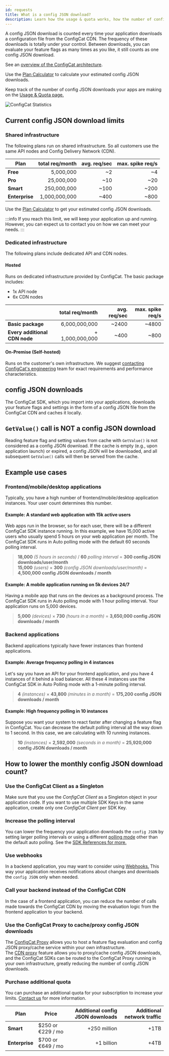 ```yaml
---
id: requests
title: What is a config JSON download?
description: Learn how the usage & quota works, how the number of config JSON downloads is counted and how to lower your monthly usage.
---
```


A config JSON download is counted every time your application downloads a configuration file from the ConfigCat
CDN. The frequency of these downloads is totally under your control. Between downloads, you can evaluate your feature
flags as many times as you like, it still counts as one config JSON download.

See an <a href="https://configcat.com/architecture/" target="_blank">overview of the ConfigCat architecture</a>.

Use the <a href="https://configcat.com/calculator/" target="_blank">Plan Calculator</a> to calculate your estimated config JSON downloads.

Keep track of the number of config JSON downloads your apps are making on the <a href="https://app.configcat.com/product/usage" target="_blank">Usage & Quota page.</a>

<img src="/docs/assets/stats.png" alt="ConfigCat Statistics" decoding="async" loading="lazy"/>

## Current config JSON download limits

### Shared infrastructure

The following plans run on shared infrastructure. So all customers use the same API nodes and Config Delivery Network (CDN).

| Plan           | total req/month | avg. req/sec | max. spike req/s |
| -------------- | --------------: | -----------: | ---------------: |
| **Free**       |       5,000,000 |           ~2 |               ~4 |
| **Pro**        |      25,000,000 |          ~10 |              ~20 |
| **Smart**      |     250,000,000 |         ~100 |             ~200 |
| **Enterprise** |   1,000,000,000 |         ~400 |             ~800 |

Use the <a href="https://configcat.com/calculator/" target="_blank">Plan Calculator</a> to get your estimated config JSON downloads.

:::info
If you reach this limit, we will keep your application up and running. However, you can expect us to contact you on how we can meet your needs.
:::

### Dedicated infrastructure

The following plans include dedicated API and CDN nodes.

#### Hosted

Runs on dedicated infrastructure provided by ConfigCat.
The basic package includes:

- 1x API node
- 6x CDN nodes

|                               | total req/month | avg. req/sec | max. spike req/s |
| ----------------------------- | --------------: | -----------: | ---------------: |
| **Basic package**             |   6,000,000,000 |        ~2400 |            ~4800 |
| **Every additional CDN node** | + 1,000,000,000 |         ~400 |             ~800 |

#### On-Premise (Self-hosted)

Runs on the customer's own infrastructure. We suggest <a href="https://configcat.com/support/" target="_blank">contacting ConfigCat's engineering</a>
team for exact requirements and performance characteristics.

## config JSON downloads

The ConfigCat SDK, which you import into your applications, downloads your feature flags and settings in the
form of a config JSON file from the ConfigCat CDN and caches it locally.

## `GetValue()` call is NOT a config JSON download

Reading feature flag and setting values from cache with `GetValue()` is not considered as a config JSON download.
If the cache is empty (e.g., upon application launch) or expired, a config JSON will be downloaded, and all 
subsequent `GetValue()` calls will then be served from the cache.

## Example use cases

### Frontend/mobile/desktop applications

Typically, you have a high number of frontend/mobile/desktop application instances. Your user count determines this number.

#### Example: A standard web application with 15k active users

Web apps run in the browser, so for each user, there will be a different ConfigCat SDK instance running.
In this example, we have 15,000 active users who usually spend 5 hours on your web application per month.
The ConfigCat SDK runs in Auto polling mode with the default 60 seconds polling interval.

> **18,000** _(5 hours in seconds)_ / **60** _polling interval_ = **300 config JSON downloads/user/month**  
> **15,000** _(users)_ × **300** _(config JSON downloads/user/month)_ = **4,500,000 config JSON downloads / month**

#### Example: A mobile application running on 5k devices 24/7

Having a mobile app that runs on the devices as a background process. The ConfigCat SDK runs in Auto polling mode with 1 hour polling interval.
Your application runs on 5,000 devices.

> **5,000** _(devices)_ × **730** _(hours in a month)_ = **3,650,000 config JSON downloads / month**

### Backend applications

Backend applications typically have fewer instances than frontend applications.

#### Example: Average frequency polling in 4 instances

Let's say you have an API for your frontend application, and you have 4 instances of it behind a load balancer.
All these 4 instances use the ConfigCat SDK in Auto Polling mode with a 1-minute polling interval.

> **4** _(instances)_ × **43,800** _(minutes in a month)_ = **175,200 config JSON downloads / month**

#### Example: High frequency polling in 10 instances

Suppose you want your system to react faster after changing a feature flag in ConfigCat. You can decrease
the default polling interval all the way down to 1 second. In this case, we are calculating with 10 running instances.

> **10** _(instances)_ × **2,592,000** _(seconds in a month)_ = **25,920,000 config JSON downloads / month**

## How to lower the monthly config JSON download count?

### Use the ConfigCat Client as a Singleton

Make sure that you use the _ConfigCat Client_ as a Singleton object in your application code.
If you want to use multiple SDK Keys in the same application, create only one _ConfigCat Client_ per SDK Key.

### Increase the polling interval

You can lower the frequency your application downloads the `config JSON` by setting larger polling intervals or using a different [polling mode](./advanced/caching.mdx) other than the default auto polling. See the [SDK References for more.](./sdk-reference/overview.mdx)

### Use webhooks

In a backend application, you may want to consider using [Webhooks.](./advanced/notifications-webhooks.mdx) This way your application receives notifications about changes and downloads the `config JSON` only when needed.

### Call your backend instead of the ConfigCat CDN

In the case of a frontend application, you can reduce the number of calls made towards the ConfigCat CDN by moving the evaluation logic from the frontend application to your backend.

### Use the ConfigCat Proxy to cache/proxy config JSON downloads

The [ConfigCat Proxy](/advanced/proxy/proxy-overview/) allows you to host a feature flag evaluation and config JSON proxy/cache service within your own infrastructure.  
The [CDN proxy](/advanced/proxy/endpoints/#cdn-proxy) feature allows you to proxy/cache config JSON downloads, and the ConfigCat SDKs can be routed to the ConfigCat Proxy running in your own infrastructure, greatly reducing the number of config JSON downloads.

### Purchase additional quota

You can purchase an additional quota for your subscription to increase your limits. [Contact us](https://configcat.com/support/) for more information.

| Plan           | Price              | Additional config JSON downloads | Additional network traffic |
| -------------- | ------------------ | -------------------------------: | -------------------------: |
| **Smart**      | $250 or €229 / mo  | +250 million                     | +1TB                       |
| **Enterprise** | $700 or €649 / mo  | +1 billion                       | +4TB                       |
